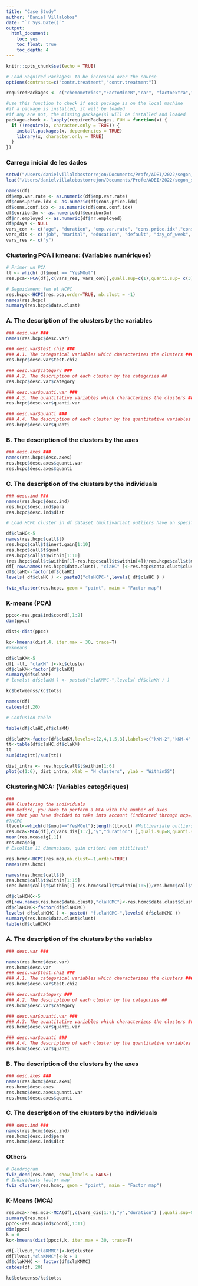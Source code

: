```yaml
---
title: "Case Study"
author: "Daniel Villalobos"
date: "`r Sys.Date()`"
output:
  html_document:
    toc: yes
    toc_float: true
    toc_depth: 4
---
```


```r
knitr::opts_chunk$set(echo = TRUE)
```

```r
# Load Required Packages: to be increased over the course
options(contrasts=c("contr.treatment","contr.treatment"))

requiredPackages <- c("chemometrics","FactoMineR","car", "factoextra","knitr","missMDA")

#use this function to check if each package is on the local machine
#if a package is installed, it will be loaded
#if any are not, the missing package(s) will be installed and loaded
package.check <- lapply(requiredPackages, FUN = function(x) {
  if (!require(x, character.only = TRUE)) {
    install.packages(x, dependencies = TRUE)                                                        
    library(x, character.only = TRUE)
  }
})
```

### Carrega inicial de les dades
```r
setwd("/Users/danielvillalobostorrejon/Documents/Profe/ADEI/2022/segon_semestre/lab8")
load("/Users/danielvillalobostorrejon/Documents/Profe/ADEI/2022/segon_semestre/lab4/BankMarketing-Clean.RData")
```

```r
names(df)
df$emp.var.rate <- as.numeric(df$emp.var.rate)
df$cons.price.idx <- as.numeric(df$cons.price.idx)
df$cons.conf.idx <- as.numeric(df$cons.conf.idx)
df$euribor3m <- as.numeric(df$euribor3m)
df$nr.employed <- as.numeric(df$nr.employed)
df$pdays <- NULL
vars_con <- c("age", "duration", "emp.var.rate", "cons.price.idx","cons.conf.idx","euribor3m", "nr.employed")
vars_dis <- c("job", "marital", "education", "default", "day_of_week", "education_grouped", "duration_cuted", "mout")
vars_res <- c("y")
```



### Clustering PCA i kmeans: (Variables numériques)


```r
# Primer un PCA
ll <- which( df$mout == "YesMOut")
res.pca<-PCA(df[,c(vars_res, vars_con)],quali.sup=c(1),quanti.sup= c(3), ind.sup = ll) 
```


```r
# Seguidament fem el HCPC
res.hcpc<-HCPC(res.pca,order=TRUE, nb.clust = -1)
names(res.hcpc)
summary(res.hcpc$data.clust)
```


### A. The description of the clusters by the variables
```r
### desc.var ###
names(res.hcpc$desc.var)

### desc.var$test.chi2 ###
### A.1. The categorical variables which characterizes the clusters ###
res.hcpc$desc.var$test.chi2

### desc.var$category ###
### A.2. The description of each cluster by the categories ##
res.hcpc$desc.var$category

### desc.var$quanti.var ###
### A.3. The quantitative variables which characterizes the clusters ###
res.hcpc$desc.var$quanti.var

### desc.var$quanti ###
### A.4. The description of each cluster by the quantitative variables ###
res.hcpc$desc.var$quanti
```

### B. The description of the clusters by the axes
```r
### desc.axes ###
names(res.hcpc$desc.axes)
res.hcpc$desc.axes$quanti.var
res.hcpc$desc.axes$quanti
```

### C. The description of the clusters by the individuals
```r
### desc.ind ###
names(res.hcpc$desc.ind)
res.hcpc$desc.ind$para
res.hcpc$desc.ind$dist

# Load HCPC cluster in df dataset (multivariant outliers have an specific class)

df$claHC<-5
names(res.hcpc$call$t)
res.hcpc$call$t$inert.gain[1:10]
res.hcpc$call$t$quot
res.hcpc$call$t$within[1:10]
(res.hcpc$call$t$within[1]-res.hcpc$call$t$within[4])/res.hcpc$call$t$within[1]
df[ row.names(res.hcpc$data.clust), "claHC" ]<-res.hcpc$data.clust$clust
df$claHC<-factor(df$claHC)
levels( df$claHC ) <- paste0("claHCPC-",levels( df$claHC ) )

fviz_cluster(res.hcpc, geom = "point", main = "Factor map")
```

### K-means (PCA)

```r
ppcc<-res.pca$ind$coord[,1:2]
dim(ppcc)

dist<-dist(ppcc)

kc<-kmeans(dist,4, iter.max = 30, trace=T)
#?kmeans

df$claKM<-5
df[ -ll, "claKM" ]<-kc$cluster
df$claKM<-factor(df$claKM)
summary(df$claKM)
# levels( df$claKM ) <- paste0("claKMPC-",levels( df$claKM ) )

kc$betweenss/kc$totss

names(df)
catdes(df,20)

# Confusion table

table(df$claHC,df$claKM)

df$claKM<-factor(df$claKM,levels=c(2,4,1,5,3),labels=c("kKM-2","kKM-4","kKM-1","kKM-5","kKM-3"))
tt<-table(df$claHC,df$claKM)
tt
sum(diag(tt)/sum(tt))

dist_intra <- res.hcpc$call$t$within[1:6]
plot(c(1:6), dist_intra, xlab = "N clusters", ylab = "WithinSS")

```


### Clustering MCA: (Variables categóriques)
```r
###
### Clustering the individuals
### Before, you have to perform a MCA with the number of axes 
### that you have decided to take into account (indicated through ncp=)
#?HCPC
llvout<-which(df$mout=="YesMOut");length(llvout) #Multivariate outliers
res.mca<-MCA(df[,c(vars_dis[1:7],"y","duration") ],quali.sup=8,quanti.sup=9 , ind.sup=llvout)
mean(res.mca$eig[,1]) 
res.mca$eig
# Escollim 11 dimensions, quin criteri hem utitlitzat?
```



```r
res.hcmc<-HCPC(res.mca,nb.clust=-1,order=TRUE)
names(res.hcmc)
```

```r
names(res.hcmc$call$t)
res.hcmc$call$t$within[1:15]
(res.hcmc$call$t$within[1]-res.hcmc$call$t$within[1:5])/res.hcmc$call$t$within[1]
```

```r
df$claHCMC<-5
df[row.names(res.hcmc$data.clust),"claHCMC"]<-res.hcmc$data.clust$clust
df$claHCMC<-factor(df$claHCMC)
levels( df$claHCMC ) <- paste0( "f.claHCMC-",levels( df$claHCMC ))
summary(res.hcmc$data.clust$clust)
table(df$claHCMC)
```


### A. The description of the clusters by the variables
```r
### desc.var ###

names(res.hcmc$desc.var)
res.hcmc$desc.var
### desc.var$test.chi2 ###
### A.1. The categorical variables which characterizes the clusters ###
res.hcmc$desc.var$test.chi2

### desc.var$category ###
### A.2. The description of each cluster by the categories ##
res.hcmc$desc.var$category

### desc.var$quanti.var ###
### A.3. The quantitative variables which characterizes the clusters ###
res.hcmc$desc.var$quanti.var

### desc.var$quanti ###
### A.4. The description of each cluster by the quantitative variables ###
res.hcmc$desc.var$quanti
```

### B. The description of the clusters by the axes
```r
### desc.axes ###
names(res.hcmc$desc.axes)
res.hcmc$desc.axes
res.hcmc$desc.axes$quanti.var
res.hcmc$desc.axes$quanti
```

### C. The description of the clusters by the individuals
```r
### desc.ind ###
names(res.hcmc$desc.ind)
res.hcmc$desc.ind$para
res.hcmc$desc.ind$dist
```

### Others
```r
# Dendrogram
fviz_dend(res.hcmc, show_labels = FALSE)
# Individuals factor map
fviz_cluster(res.hcmc, geom = "point", main = "Factor map")
```


### K-Means (MCA)
```r
res.mca<-res.mca<-MCA(df[,c(vars_dis[1:7],"y","duration") ],quali.sup=8,quanti.sup=9 , ind.sup=llvout, ncp = 11)
summary(res.mca)
ppcc<-res.mca$ind$coord[,1:11]
dim(ppcc)
k = 6
kc<-kmeans(dist(ppcc),k, iter.max = 30, trace=T)

df[-llvout,"claKMMC"]<-kc$cluster
df[llvout,"claKMMC"]<-k + 1
df$claKMMC <- factor(df$claKMMC)
catdes(df, 20)

kc$betweenss/kc$totss
```

